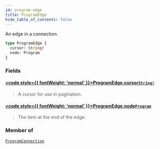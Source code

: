 ```yaml
---
id: program-edge
title: ProgramEdge
hide_table_of_contents: false
---
```








An edge in a connection.

```graphql
type ProgramEdge {
  cursor: String!
  node: Program
}
```


### Fields

#### [<code style={{ fontWeight: 'normal' }}>ProgramEdge.<b>cursor</b></code>](#)<Bullet />[`String!`](/docs/graphql-api/beta/reference/scalars/string) <Badge class="secondary" text="non-null"/> <Badge class="secondary" text="scalar"/>
> A cursor for use in pagination.
> 

#### [<code style={{ fontWeight: 'normal' }}>ProgramEdge.<b>node</b></code>](#)<Bullet />[`Program`](/docs/graphql-api/beta/reference/objects/program) <Badge class="secondary" text="object"/>
> The item at the end of the edge.
> 



### Member of

[`ProgramConnection`](/docs/graphql-api/beta/reference/objects/program-connection)  <Badge class="secondary" text="object"/>



